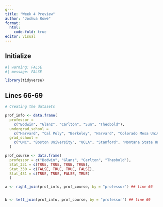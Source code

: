 ```yaml
---
q---
title: "Week 4 Preview"
author: "Joshua Rowe"
format:
  html: 
    code-fold: true
editor: visual
---
```


## Initialize

```r

#| warning: FALSE
#| message: FALSE

library(tidyverse)


```

## Lines 66-69

```r

# Creating the datasets

prof_info <- data.frame(
  professor = 
    c("Bodwin", "Glanz", "Carlton", "Sun", "Theobold"),
  undergrad_school = 
    c("Harvard", "Cal Poly", "Berkeley", "Harvard", "Colorado Mesa University"),
  grad_school = 
    c("UNC", "Boston University", "UCLA", "Stanford", "Montana State University")
  )

prof_course <- data.frame(
  professor = c("Bodwin", "Glanz", "Carlton", "Theobold"),
  Stat_331 = c(TRUE, TRUE, TRUE, TRUE),
  Stat_330 = c(FALSE, TRUE, TRUE, FALSE),
  Stat_431 = c(TRUE, TRUE, FALSE, TRUE)
  )

a <- right_join(prof_info, prof_course, by = "professor") ## line 66


b <- left_join(prof_info, prof_course, by = "professor") ## line 69


```
